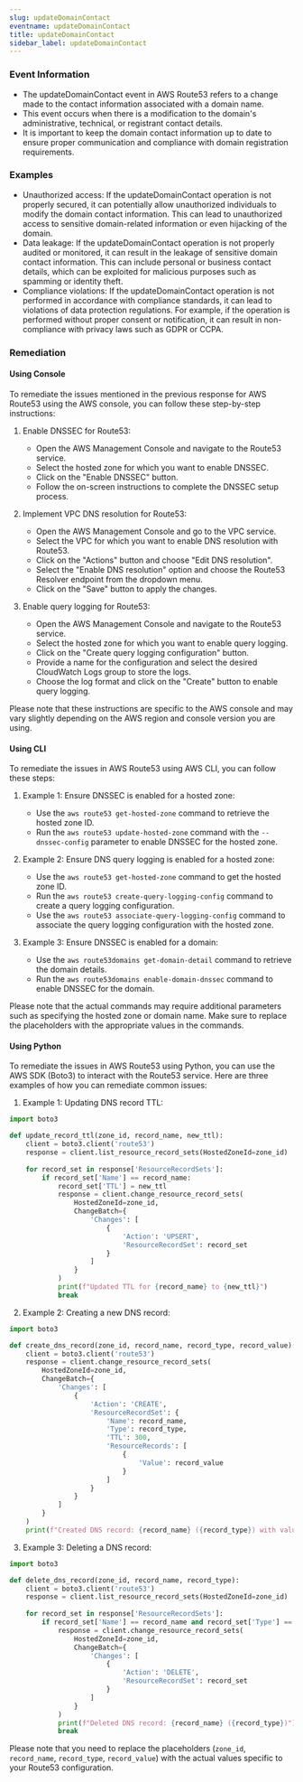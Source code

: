 ```yaml
--- 
slug: updateDomainContact
eventname: updateDomainContact
title: updateDomainContact
sidebar_label: updateDomainContact
---
```

                       
### Event Information

- The updateDomainContact event in AWS Route53 refers to a change made to the contact information associated with a domain name.
- This event occurs when there is a modification to the domain's administrative, technical, or registrant contact details.
- It is important to keep the domain contact information up to date to ensure proper communication and compliance with domain registration requirements.


### Examples

- Unauthorized access: If the updateDomainContact operation is not properly secured, it can potentially allow unauthorized individuals to modify the domain contact information. This can lead to unauthorized access to sensitive domain-related information or even hijacking of the domain.
- Data leakage: If the updateDomainContact operation is not properly audited or monitored, it can result in the leakage of sensitive domain contact information. This can include personal or business contact details, which can be exploited for malicious purposes such as spamming or identity theft.
- Compliance violations: If the updateDomainContact operation is not performed in accordance with compliance standards, it can lead to violations of data protection regulations. For example, if the operation is performed without proper consent or notification, it can result in non-compliance with privacy laws such as GDPR or CCPA.

### Remediation

#### Using Console

To remediate the issues mentioned in the previous response for AWS Route53 using the AWS console, you can follow these step-by-step instructions:

1. Enable DNSSEC for Route53:
   - Open the AWS Management Console and navigate to the Route53 service.
   - Select the hosted zone for which you want to enable DNSSEC.
   - Click on the "Enable DNSSEC" button.
   - Follow the on-screen instructions to complete the DNSSEC setup process.

2. Implement VPC DNS resolution for Route53:
   - Open the AWS Management Console and go to the VPC service.
   - Select the VPC for which you want to enable DNS resolution with Route53.
   - Click on the "Actions" button and choose "Edit DNS resolution".
   - Select the "Enable DNS resolution" option and choose the Route53 Resolver endpoint from the dropdown menu.
   - Click on the "Save" button to apply the changes.

3. Enable query logging for Route53:
   - Open the AWS Management Console and navigate to the Route53 service.
   - Select the hosted zone for which you want to enable query logging.
   - Click on the "Create query logging configuration" button.
   - Provide a name for the configuration and select the desired CloudWatch Logs group to store the logs.
   - Choose the log format and click on the "Create" button to enable query logging.

Please note that these instructions are specific to the AWS console and may vary slightly depending on the AWS region and console version you are using.

#### Using CLI

To remediate the issues in AWS Route53 using AWS CLI, you can follow these steps:

1. Example 1: Ensure DNSSEC is enabled for a hosted zone:
   - Use the `aws route53 get-hosted-zone` command to retrieve the hosted zone ID.
   - Run the `aws route53 update-hosted-zone` command with the `--dnssec-config` parameter to enable DNSSEC for the hosted zone.

2. Example 2: Ensure DNS query logging is enabled for a hosted zone:
   - Use the `aws route53 get-hosted-zone` command to get the hosted zone ID.
   - Run the `aws route53 create-query-logging-config` command to create a query logging configuration.
   - Use the `aws route53 associate-query-logging-config` command to associate the query logging configuration with the hosted zone.

3. Example 3: Ensure DNSSEC is enabled for a domain:
   - Use the `aws route53domains get-domain-detail` command to retrieve the domain details.
   - Run the `aws route53domains enable-domain-dnssec` command to enable DNSSEC for the domain.

Please note that the actual commands may require additional parameters such as specifying the hosted zone or domain name. Make sure to replace the placeholders with the appropriate values in the commands.

#### Using Python

To remediate the issues in AWS Route53 using Python, you can use the AWS SDK (Boto3) to interact with the Route53 service. Here are three examples of how you can remediate common issues:

1. Example 1: Updating DNS record TTL:
```python
import boto3

def update_record_ttl(zone_id, record_name, new_ttl):
    client = boto3.client('route53')
    response = client.list_resource_record_sets(HostedZoneId=zone_id)
    
    for record_set in response['ResourceRecordSets']:
        if record_set['Name'] == record_name:
            record_set['TTL'] = new_ttl
            response = client.change_resource_record_sets(
                HostedZoneId=zone_id,
                ChangeBatch={
                    'Changes': [
                        {
                            'Action': 'UPSERT',
                            'ResourceRecordSet': record_set
                        }
                    ]
                }
            )
            print(f"Updated TTL for {record_name} to {new_ttl}")
            break
```

2. Example 2: Creating a new DNS record:
```python
import boto3

def create_dns_record(zone_id, record_name, record_type, record_value):
    client = boto3.client('route53')
    response = client.change_resource_record_sets(
        HostedZoneId=zone_id,
        ChangeBatch={
            'Changes': [
                {
                    'Action': 'CREATE',
                    'ResourceRecordSet': {
                        'Name': record_name,
                        'Type': record_type,
                        'TTL': 300,
                        'ResourceRecords': [
                            {
                                'Value': record_value
                            }
                        ]
                    }
                }
            ]
        }
    )
    print(f"Created DNS record: {record_name} ({record_type}) with value {record_value}")
```

3. Example 3: Deleting a DNS record:
```python
import boto3

def delete_dns_record(zone_id, record_name, record_type):
    client = boto3.client('route53')
    response = client.list_resource_record_sets(HostedZoneId=zone_id)
    
    for record_set in response['ResourceRecordSets']:
        if record_set['Name'] == record_name and record_set['Type'] == record_type:
            response = client.change_resource_record_sets(
                HostedZoneId=zone_id,
                ChangeBatch={
                    'Changes': [
                        {
                            'Action': 'DELETE',
                            'ResourceRecordSet': record_set
                        }
                    ]
                }
            )
            print(f"Deleted DNS record: {record_name} ({record_type})")
            break
```

Please note that you need to replace the placeholders (`zone_id`, `record_name`, `record_type`, `record_value`) with the actual values specific to your Route53 configuration.


 